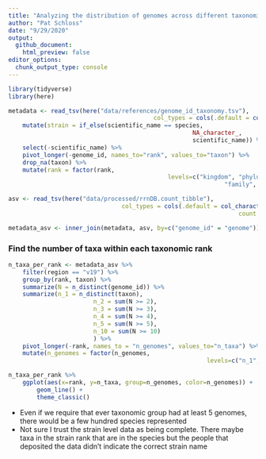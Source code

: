 ```yaml
---
title: "Analyzing the distribution of genomes across different taxonomic ranks"
author: "Pat Schloss"
date: "9/29/2020"
output:
  github_document:
    html_preview: false
editor_options:
  chunk_output_type: console
---
```


```r
library(tidyverse)
library(here)

metadata <- read_tsv(here("data/references/genome_id_taxonomy.tsv"),
										 col_types = cols(.default = col_character())) %>%
	mutate(strain = if_else(scientific_name == species,
													NA_character_,
													scientific_name)) %>%
	select(-scientific_name) %>% 
	pivot_longer(-genome_id, names_to="rank", values_to="taxon") %>%
	drop_na(taxon) %>%
	mutate(rank = factor(rank,
											 levels=c("kingdom", "phylum", "class", "order",
											 				 "family", "genus", "species", "strain")))

asv <- read_tsv(here("data/processed/rrnDB.count_tibble"),
								col_types = cols(.default = col_character(),
																 count = col_integer()))

metadata_asv <- inner_join(metadata, asv, by=c("genome_id" = "genome"))
```


### Find the number of taxa within each taxonomic rank

```r
n_taxa_per_rank <- metadata_asv %>%
	filter(region == "v19") %>% 
	group_by(rank, taxon) %>%
	summarize(N = n_distinct(genome_id)) %>%
	summarize(n_1 = n_distinct(taxon),
						n_2 = sum(N >= 2),
						n_3 = sum(N >= 3),
						n_4 = sum(N >= 4),
						n_5 = sum(N >= 5),
						n_10 = sum(N >= 10)
						) %>%
	pivot_longer(-rank, names_to = "n_genomes", values_to="n_taxa") %>%
	mutate(n_genomes = factor(n_genomes,
														levels=c("n_1", "n_2", "n_3", "n_4", "n_5", "n_10")))

n_taxa_per_rank %>% 
	ggplot(aes(x=rank, y=n_taxa, group=n_genomes, color=n_genomes)) +
		geom_line() + 
		theme_classic()
```

* Even if we require that ever taxonomic group had at least 5 genomes, there would be a few hundred species represented
* Not sure I trust the strain level data as being complete. There maybe taxa in the strain rank that are in the species but the people that deposited the data didn't indicate the correct strain name
